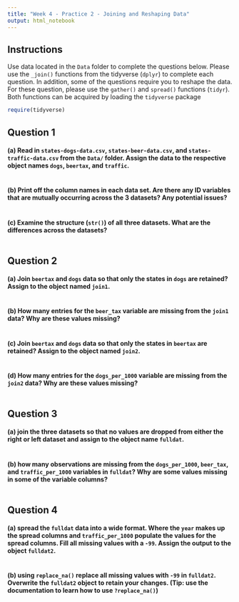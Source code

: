 ```yaml
---
title: "Week 4 - Practice 2 - Joining and Reshaping Data"
output: html_notebook
---
```



## Instructions

Use data located in the `Data` folder to complete the questions below. Please use the `_join()` functions from the tidyverse (`dplyr`) to complete each question. In addition, some of the questions require you to reshape the data. For these question, please use the `gather()` and `spread()` functions (`tidyr`). Both functions can be acquired by loading the `tidyverse` package

```r
require(tidyverse)
```


## Question 1

#### (a) Read in `states-dogs-data.csv`, `states-beer-data.csv`, and `states-traffic-data.csv` from the `Data/` folder. Assign the data to the respective object names `dogs`, `beertax`, and `traffic`.

```r

```


#### (b) Print off the column names in each data set. Are there any ID variables that are mutually occurring across the 3 datasets? Any potential issues?

```r

```


#### (c) Examine the structure (`str()`) of all three datasets. What are the differences across the datasets?

```r

```


## Question 2

#### (a) Join `beertax` and `dogs` data so that only the states in `dogs` are retained? Assign to the object named `join1`.

```r

```


#### (b) How many entries for the `beer_tax` variable are missing from the `join1` data? Why are these values missing?

```r

```


#### (c) Join `beertax` and `dogs` data so that only the states in `beertax` are retained? Assign to the object named `join2`.

```r

```


#### (d) How many entries for the `dogs_per_1000` variable are missing from the `join2` data? Why are these values missing?

```r

```



## Question 3

#### (a) join the three datasets so that no values are dropped from either the right or left dataset and assign to the object name `fulldat`.

```r

```


#### (b) how many observations are missing from the `dogs_per_1000`, `beer_tax`, and `traffic_per_1000` variables in `fulldat`? Why are some values missing in some of the variable columns?

```r

```



## Question 4

#### (a) spread the `fulldat` data into a wide format. Where the `year` makes up the spread columns and `traffic_per_1000` populate the values for the spread columns. Fill all missing values with a `-99`. Assign the output to the object `fulldat2`.

```r

```

#### (b) using `replace_na()` replace all missing values with `-99` in `fulldat2`. Overwrite the `fulldat2` object to retain your changes. (Tip: use the documentation to learn how to use `?replace_na()`)

```r

```

